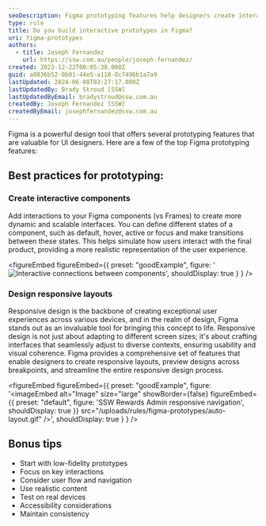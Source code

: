 ```yaml
---
seoDescription: Figma prototyping features help designers create interactive components and responsive layouts for exceptional user experiences across devices.
type: rule
title: Do you build interactive prototypes in Figma?
uri: figma-prototypes
authors:
  - title: Joseph Fernandez
    url: https://ssw.com.au/people/joseph-fernandez/
created: 2023-12-22T00:05:38.000Z
guid: a0836b52-0b01-44e5-a110-8c7496b1a7a9
lastUpdated: 2024-06-08T03:27:17.000Z
lastUpdatedBy: Brady Stroud [SSW]
lastUpdatedByEmail: bradystroud@ssw.com.au
createdBy: Joseph Fernandez [SSW]
createdByEmail: josephfernandez@ssw.com.au
---
```


Figma is a powerful design tool that offers several prototyping features that are valuable for UI designers. Here are a few of the top Figma prototyping features:

<youtubeEmbed url="https://youtu.be/-d6zNGeF59M?si=dYJCN_Hf3zKXiHTX" description="Video: Figma Tutorial: Prototyping & Transitions (5 min)" />

## **Best practices for prototyping:**

### Create interactive components

Add interactions to your Figma components (vs Frames) to create more dynamic and scalable interfaces. You can define different states of a component, such as default, hover, active or focus and make transitions between these states. This helps simulate how users interact with the final product, providing a more realistic representation of the user experience.

<figureEmbed figureEmbed={{
  preset: "goodExample",
  figure: '![Interactive connections between components](User-Cards.jpg)',
  shouldDisplay: true
} } />


### Design responsive layouts

Responsive design is the backbone of creating exceptional user experiences across various devices, and in the realm of design, Figma stands out as an invaluable tool for bringing this concept to life. Responsive design is not just about adapting to different screen sizes; it's about crafting interfaces that seamlessly adjust to diverse contexts, ensuring usability and visual coherence. Figma provides a comprehensive set of features that enable designers to create responsive layouts, preview designs across breakpoints, and streamline the entire responsive design process.

<figureEmbed figureEmbed={{
  preset: "goodExample",
  figure: '<imageEmbed
  alt="Image"
  size="large"
  showBorder={false}
  figureEmbed={{
    preset: "default",
    figure: \'SSW Rewards Admin responsive navigation\',
    shouldDisplay: true
  }}
  src="/uploads/rules/figma-prototypes/auto-layout.gif"
/>',
  shouldDisplay: true
} } />


## Bonus tips

- Start with low-fidelity prototypes
- Focus on key interactions
- Consider user flow and navigation
- Use realistic content
- Test on real devices
- Accessibility considerations
- Maintain consistency

